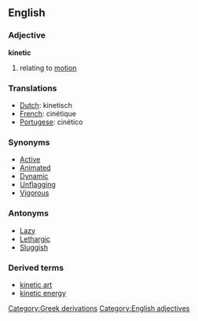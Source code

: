==English==
=== Adjective ===

'''kinetic'''

# relating to [[motion]]

=== Translations ===
*[[Dutch]]: kinetisch
*[[French]]: cinétique
*[[Portugese]]: cinético
=== Synonyms ===
*[[Active]]
*[[Animated]]
*[[Dynamic]]
*[[Unflagging]]
*[[Vigorous]]

=== Antonyms ===
*[[Lazy]]
*[[Lethargic]]
*[[Sluggish]]

===Derived terms===
*[[kinetic art]]
*[[kinetic energy]]
[[Category:Greek derivations]]
[[Category:English adjectives]]